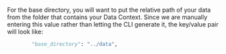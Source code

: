 For the base directory, you will want to put the relative path of your data from the folder that contains your Data Context.  Since we are manually entering this value rather than letting the CLI generate it, the key/value pair will look like:

```python name="version-0.17.23 inferred data connector add base_directory"
        "base_directory": "../data",
```